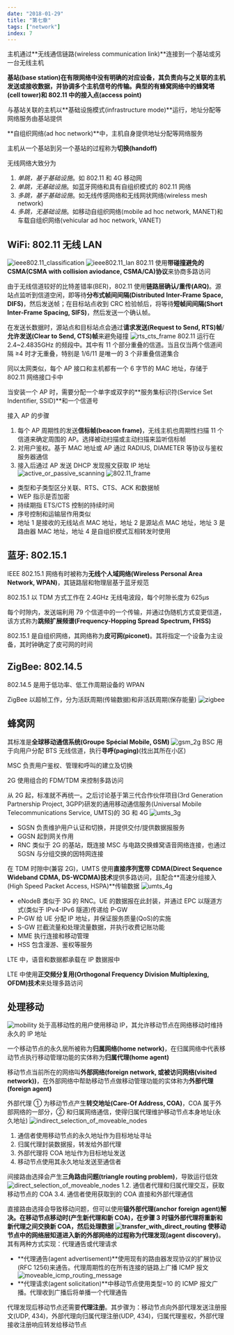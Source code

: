 ```yaml
---
date: "2018-01-29"
title: "第七章"
tags: ["network"]
index: 7
---
```


主机通过**无线通信链路(wireless communication link)**连接到一个基站或另一台无线主机

**基站(base station)**在有限网络中没有明确的对应设备，其负责向与之关联的主机发送或接收数据，并协调多个主机信号的传输。典型的有蜂窝网络中的**蜂窝塔(cell tower)**和 802.11 中的**接入点(access point)**

与基站关联的主机以**基础设施模式(infrastructure mode)**运行，地址分配等网络服务由基站提供

**自组织网络(ad hoc network)**中，主机自身提供地址分配等网络服务

主机从一个基站到另一个基站的过程称为**切换(handoff)**

无线网络大致分为

1. _单跳，基于基础设施_。如 802.11 和 4G 移动网
2. _单跳，无基础设施_。如蓝牙网络和具有自组织模式的 802.11 网络
3. _多跳，基于基础设施_。如无线传感网络和无线网状网络(wireless mesh network)
4. _多跳，无基础设施_。如移动自组织网络(mobile ad hoc network, MANET)和车载自组织网络(vehicular ad hoc network, VANET)

## WiFi: 802.11 无线 LAN

![ieee802.11_classification](../../images/network/ieee802.11_classification.webp)
![ieee802.11_lan](../../images/network/ieee802.11_lan.webp)
802.11 使用**带碰撞避免的 CSMA(CSMA with collision aviodance, CSMA/CA)协议**来协商多路访问

由于无线信道较好的比特差错率(BER)，802.11 使用**链路层确认/重传(ARQ)**。源站点监听到信道空闲，即等待**分布式帧间间隔(Distributed Inter-Frame Space, DIFS)**，然后发送帧；在目标站点收到 CRC 检验帧后，将等待**短帧间间隔(Short Inter-Frame Spacing, SIFS)**，然后发送一个确认帧。

在发送长数据时，源站点和目标站点会通过**请求发送(Request to Send, RTS)帧**/**允许发送(Clear to Send, CTS)帧**来避免碰撞
![rts_cts_frame](../../images/network/rts_cts_frame.webp)
802.11 运行在 2.4~2.4835GHz 的频段中。其中有 11 个部分重叠的信道。当且仅当两个信道间隔 ≥4 时才无重叠，特别是 1/6/11 是唯一的 3 个非重叠信道集合

同以太网类似，每个 AP 接口和主机都有一个 6 字节的 MAC 地址，存储于 802.11 网络接口卡中

当安装一个 AP 时，需要分配一个单字或双字的**服务集标识符(Service Set Indentifier, SSID)**和一个信道号

接入 AP 的步骤

1. 每个 AP 周期性的发送**信标帧(beacon frame)**，无线主机也周期性扫描 11 个信道来确定周围的 AP。选择被动扫描或主动扫描来监听信标帧
2. 对用户鉴权。基于 MAC 地址或 AP 通过 RADIUS, DIAMETER 等协议与鉴权服务器通信
3. 接入后通过 AP 发送 DHCP 发现报文获取 IP 地址
   ![active_or_passive_scanning](../../images/network/active_or_passive_scanning.webp)
   ![802.11_frame](../../images/network/802.11_frame.webp)

- 类型和子类型区分关联、RTS、CTS、ACK 和数据帧
- WEP 指示是否加密
- 持续期指 ETS/CTS 控制的持续时间
- 序号控制和运输层作用类似
- 地址 1 是接收的无线站点 MAC 地址，地址 2 是源站点 MAC 地址，地址 3 是路由器 MAC 地址，地址 4 是自组织模式互相转发时使用

## 蓝牙: 802.15.1

IEEE 802.15.1 网络有时被称为**无线个人域网络(Wireless Personal Area Network, WPAN)**，其链路层和物理层基于蓝牙规范

802.15.1 以 TDM 方式工作在 2.4GHz 无线电波段，每个时隙长度为 625μs

每个时隙内，发送端利用 79 个信道中的一个传输，并通过伪随机方式变更信道，该方式称为**跳频扩展频谱(Frequency-Hopping Spread Spectrum, FHSS)**

802.15.1 是自组织网络，其网络称为**皮可网(piconet)**。其将指定一个设备为主设备，其时钟确定了皮可网的时间

## ZigBee: 802.14.5

802.14.5 是用于低功率、低工作周期设备的 WPAN

ZigBee 以超帧工作，分为活跃周期(传输数据)和非活跃周期(保存能量)
![zigbee](../../images/network/zigbee.webp)

## 蜂窝网

其标准是**全球移动通信系统(Groupe Spécial Mobile, GSM)**
![gsm_2g](../../images/network/gsm_2g.webp)
BSC 用于向用户分配 BTS 无线信道，执行**寻呼(paging)**(找出其所在小区)

MSC 负责用户鉴权、管理和呼叫的建立及切换

2G 使用组合的 FDM/TDM 来控制多路访问

从 2G 起，标准就不再统一。之后讨论基于第三代合作伙伴项目(3rd Generation Partnership Project, 3GPP)研发的通用移动通信服务(Universal Mobile Telecommunications Service, UMTS)的 3G 和 4G
![umts_3g](../../images/network/umts_3g.webp)

- SGSN 负责维护用户认证和切换，并提供交付/提供数据报服务
- GGSN 起到网关作用
- RNC 类似于 2G 的基站，既连接 MSC 与电路交换蜂窝语音网络连接，也通过 SGSN 与分组交换的因特网连接

在 TDM 时隙中(兼容 2G)，UMTS 使用**直接序列宽带 CDMA(Direct Sequence Wideband CDMA, DS-WCDMA)技术**提供多路访问，且配合**高速分组接入(High Speed Packet Access, HSPA)**传输数据
![umts_4g](../../images/network/umts_4g.webp)

- eNodeB 类似于 3G 的 RNC。UE 的数据报在此封装，并通过 EPC 以隧道方式(类似于 IPv4-IPv6 隧道)传递给 P-GW
- P-GW 给 UE 分配 IP 地址，并保证服务质量(QoS)的实施
- S-GW 拦截流量和处理流量数据，并执行收费记账功能
- MME 执行连接和移动管理
- HSS 包含漫游、鉴权等服务

LTE 中，语音和数据都承载在 IP 数据报中

LTE 中使用**正交频分复用(Orthogonal Frequency Division Multiplexing, OFDM)技术**来处理多路访问

## 处理移动

![mobility](../../images/network/mobility.webp)
处于高移动性的用户使用移动 IP，其允许移动节点在网络移动时维持永久的 IP 地址

一个移动节点的永久居所被称为**归属网络(home network)**，在归属网络中代表移动节点执行移动管理功能的实体称为**归属代理(home agent)**

移动节点当前所在的网络叫**外部网络(foreign network, 或被访问网络(visited network))**，在外部网络中帮助移动节点做移动管理功能的实体称为**外部代理(foreign agent)**

外部代理 ① 为移动节点产生**转交地址(Care-Of Address, COA)**，COA 属于外部网络的一部分，② 和归属网络通信，使得归属代理维护移动节点本身地址(永久地址)
![indirect_selection_of_moveable_nodes](../../images/network/indirect_selection_of_moveable_nodes.webp)

1. 通信者使用移动节点的永久地址作为目标地址寻址
2. 归属代理封装数据报，转发给外部代理
3. 外部代理将 COA 地址作为目标地址发送
4. 移动节点使用其永久地址发送至通信者

间接路由选择会产生**三角路由问题(triangle routing problem)**，导致运行低效
![direct_selection_of_moveable_nodes](../../images/network/direct_selection_of_moveable_nodes.webp)
1.2. 通信者代理和归属代理交互，获取移动节点的 COA
3.4. 通信者使用获取到的 COA 直接和外部代理通信

直接路由选择会导致移动问题，但可以使用**锚外部代理(anchor foreign agent)**解决。在移动节点移动时(产生新代理和新 COA)，在步骤 3 时锚外部代理将重新和新代理之间交换新 COA，然后处理数据
![transfer_with_direct_routing](../../images/network/transfer_with_direct_routing.webp)
使移动节点中的网络层知道进入新的外部网络的过程称为**代理发现(agent discovery)**。其有两种方式实现：代理通告或代理请求

- **代理通告(agent advertisement)**使用现有的路由器发现协议的扩展协议(RFC 1256)来通告。代理周期性的在所有连接的链路上广播 ICMP 报文
  ![moveable_icmp_routing_message](../../images/network/moveable_icmp_routing_message.webp)
- **代理请求(agent solicitation)**中移动节点使用类型=10 的 ICMP 报文广播。代理收到广播后将单播一个代理通告

代理发现后移动节点还需要**代理注册**。其步骤为：移动节点向外部代理发送注册报文(UDP, 434)，外部代理向归属代理注册(UDP, 434)，归属代理鉴权，外部代理接收注册响应转发给移动节点
